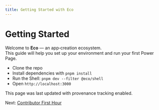 ```yaml
---
title: Getting Started with Eco
---
```


# Getting Started

Welcome to **Eco** — an app‑creation ecosystem.  
This guide will help you set up your environment and run your first Power Page.

- Clone the repo
- Install dependencies with `pnpm install`
- Run the Shell: `pnpm dev --filter @eco/shell`
- Open `http://localhost:3000`

<ProvenanceNote>
  This page was last updated with provenance tracking enabled.
</ProvenanceNote>

Next: [Contributor First Hour](./contributor-first-hour.mdx)